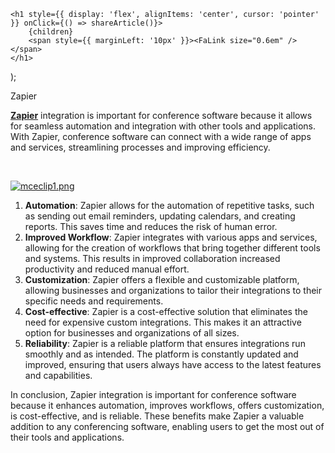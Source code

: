 

    <h1 style={{ display: 'flex', alignItems: 'center', cursor: 'pointer' }} onClick={() => shareArticle()}>
        {children} 
        <span style={{ marginLeft: '10px' }}><FaLink size="0.6em" /></span>
    </h1>
);

<ToastContainer />

<ClickableTitle>Zapier</ClickableTitle>




[**Zapier**](https://zapier.com/apps/slayte/integrations) integration is important for conference software because it allows for seamless automation and integration with other tools and applications. With Zapier, conference software can connect with a wide range of apps and services, streamlining processes and improving efficiency.


 


[![mceclip1.png](../../../resources/article-images/4412147941267-Zapier_1.png)](https://zapier.com/apps/slayte/integrations)


1. **Automation**: Zapier allows for the automation of repetitive tasks, such as sending out email reminders, updating calendars, and creating reports. This saves time and reduces the risk of human error.
2. **Improved Workflow**: Zapier integrates with various apps and services, allowing for the creation of workflows that bring together different tools and systems. This results in improved collaboration increased productivity and reduced manual effort.
3. **Customization**: Zapier offers a flexible and customizable platform, allowing businesses and organizations to tailor their integrations to their specific needs and requirements.
4. **Cost-effective**: Zapier is a cost-effective solution that eliminates the need for expensive custom integrations. This makes it an attractive option for businesses and organizations of all sizes.
5. **Reliability**: Zapier is a reliable platform that ensures integrations run smoothly and as intended. The platform is constantly updated and improved, ensuring that users always have access to the latest features and capabilities.


In conclusion, Zapier integration is important for conference software because it enhances automation, improves workflows, offers customization, is cost-effective, and is reliable. These benefits make Zapier a valuable addition to any conferencing software, enabling users to get the most out of their tools and applications.



